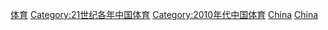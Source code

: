 {{Portal box|中國|體育運動}}
{{Year by category
|m = 2
|c = 0
|d = 1
|y = 5
|cat     = 中國體育
|sortkey = 體育
|parent  = 21世纪各年中国体育
|subcat  = 2015年中國
}}
[[Category:2015年中国|体育]]
[[Category:21世纪各年中国体育|Category:21世纪各年中国体育]]
[[Category:2010年代中国体育|Category:2010年代中国体育]]
[[Category:2015年各國體育|China‎]]
[[Category:2015年亚洲体育|China]]